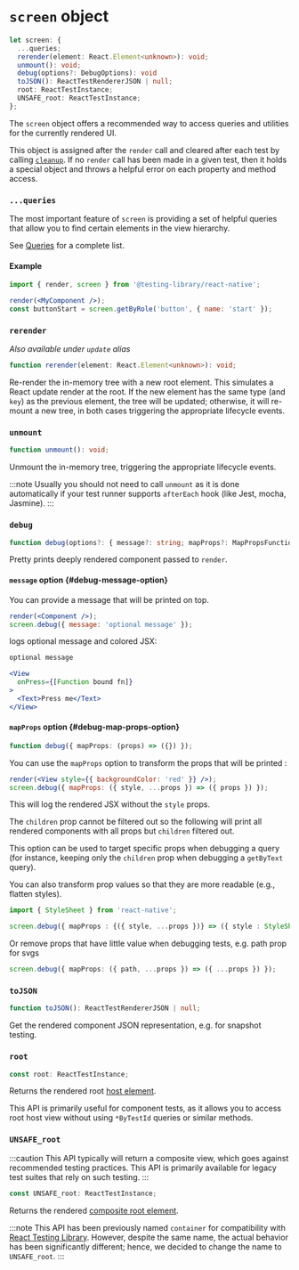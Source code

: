# `screen` object

```ts
let screen: {
  ...queries;
  rerender(element: React.Element<unknown>): void;
  unmount(): void;
  debug(options?: DebugOptions): void
  toJSON(): ReactTestRendererJSON | null;
  root: ReactTestInstance;
  UNSAFE_root: ReactTestInstance;
};
```

The `screen` object offers a recommended way to access queries and utilities for the currently rendered UI.

This object is assigned after the `render` call and cleared after each test by calling [`cleanup`](api/misc/other#cleanup). If no `render` call has been made in a given test, then it holds a special object and throws a helpful error on each property and method access.

### `...queries`

The most important feature of `screen` is providing a set of helpful queries that allow you to find certain elements in the view hierarchy.

See [Queries](api/core/queries) for a complete list.

#### Example

```jsx
import { render, screen } from '@testing-library/react-native';

render(<MyComponent />);
const buttonStart = screen.getByRole('button', { name: 'start' });
```

### `rerender`

_Also available under `update` alias_

```ts
function rerender(element: React.Element<unknown>): void;
```

Re-render the in-memory tree with a new root element. This simulates a React update render at the root. If the new element has the same type (and `key`) as the previous element, the tree will be updated; otherwise, it will re-mount a new tree, in both cases triggering the appropriate lifecycle events.

### `unmount`

```ts
function unmount(): void;
```

Unmount the in-memory tree, triggering the appropriate lifecycle events.

:::note
Usually you should not need to call `unmount` as it is done automatically if your test runner supports `afterEach` hook (like Jest, mocha, Jasmine).
:::

### `debug`

```ts
function debug(options?: { message?: string; mapProps?: MapPropsFunction }): void;
```

Pretty prints deeply rendered component passed to `render`.

#### `message` option {#debug-message-option}

You can provide a message that will be printed on top.

```jsx
render(<Component />);
screen.debug({ message: 'optional message' });
```

logs optional message and colored JSX:

```jsx
optional message

<View
  onPress={[Function bound fn]}
>
  <Text>Press me</Text>
</View>
```

#### `mapProps` option {#debug-map-props-option}

```ts
function debug({ mapProps: (props) => ({}) });
```

You can use the `mapProps` option to transform the props that will be printed :

```jsx
render(<View style={{ backgroundColor: 'red' }} />);
screen.debug({ mapProps: ({ style, ...props }) => ({ props }) });
```

This will log the rendered JSX without the `style` props.

The `children` prop cannot be filtered out so the following will print all rendered components with all props but `children` filtered out.

This option can be used to target specific props when debugging a query (for instance, keeping only the `children` prop when debugging a `getByText` query).

You can also transform prop values so that they are more readable (e.g., flatten styles).

```ts
import { StyleSheet } from 'react-native';

screen.debug({ mapProps : {({ style, ...props })} => ({ style : StyleSheet.flatten(style), ...props }) });
```

Or remove props that have little value when debugging tests, e.g. path prop for svgs

```ts
screen.debug({ mapProps: ({ path, ...props }) => ({ ...props }) });
```

### `toJSON`

```ts
function toJSON(): ReactTestRendererJSON | null;
```

Get the rendered component JSON representation, e.g. for snapshot testing.

### `root`

```ts
const root: ReactTestInstance;
```

Returns the rendered root [host element](guide/advanced/testing-env#host-and-composite-components).

This API is primarily useful for component tests, as it allows you to access root host view without using `*ByTestId` queries or similar methods.

### `UNSAFE_root`

:::caution
This API typically will return a composite view, which goes against recommended testing practices. This API is primarily available for legacy test suites that rely on such testing.
:::

```ts
const UNSAFE_root: ReactTestInstance;
```

Returns the rendered [composite root element](guide/advanced/testing-env#host-and-composite-components).

:::note
This API has been previously named `container` for compatibility with [React Testing Library](https://testing-library.com/docs/react-testing-library/other#container-1). However, despite the same name, the actual behavior has been significantly different; hence, we decided to change the name to `UNSAFE_root`.
:::
